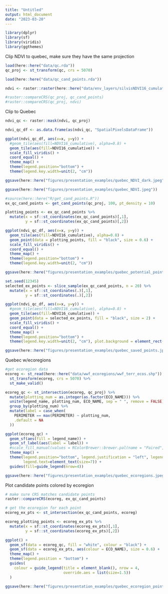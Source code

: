 ```yaml
---
title: "Untitled"
output: html_document
date: "2023-03-20"
---
```

```r
library(dplyr)
library(sf)
library(viridis)
library(ggthemes)
```

Clip NDVI to quebec, make sure they have the same projection
```r
load(here::here("data/qc.rda"))
qc_proj <- st_transform(qc, crs = 5070)

load(here::here("data/qc_cand_points.rda"))

ndvi <- raster::raster(here::here("data/env_layers/silvisNDVI16_cumulative_2003-01-01.tif"))

#raster::compareCRS(qc_proj, qc_cand_points)
#raster::compareCRS(qc_proj, ndvi)
```

Clip to Quebec
```r
ndvi_qc <- raster::mask(ndvi, qc_proj)

ndvi_qc_df <- as.data.frame(as(ndvi_qc, "SpatialPixelsDataFrame"))

ggplot(ndvi_qc_df, aes(x=x, y=y)) +
  #geom_tile(aes(fill=NDVI16_cumulative), alpha=0.8) +
  geom_tile(aes(fill=NDVI16_cumulative)) +
  scale_fill_viridis() +
  coord_equal() +
  theme_map() +
  theme(legend.position="bottom") +
  theme(legend.key.width=unit(2, "cm"))

ggsave(here::here("figures/presentation_examples/quebec_NDVI_dark.jpeg"))

ggsave(here::here("figures/presentation_examples/quebec_NDVI.jpeg"))
```

```r
#source(here::here("R/get_cand_points.R"))
ex_qc_cand_points <- get_cand_points(qc_proj, 100, pt_density = 10)

plotting_points <- ex_qc_cand_points %>%
  mutate(x = sf::st_coordinates(ex_qc_cand_points)[,1],
         y = sf::st_coordinates(ex_qc_cand_points)[,2])

ggplot(ndvi_qc_df, aes(x=x, y=y)) +
  geom_tile(aes(fill=NDVI16_cumulative), alpha=0.8) +
  geom_point(data = plotting_points, fill = "black", size = 0.6) +
  scale_fill_viridis() +
  coord_equal() +
  theme_map() +
  theme(legend.position="bottom") +
  theme(legend.key.width=unit(2, "cm"))

ggsave(here::here("figures/presentation_examples/quebec_potential_points.jpeg"))
```
```r
set.seed(12345)
selected_ex_points <- slice_sample(ex_qc_cand_points, n = 20) %>%
  mutate(x = sf::st_coordinates(.)[,1],
         y = sf::st_coordinates(.)[,2])

ggplot(ndvi_qc_df, aes(x=x, y=y)) +
  #geom_tile(aes(fill=NDVI16_cumulative), alpha=0.8) +
  geom_tile(aes(fill=NDVI16_cumulative)) +
  geom_point(data = selected_ex_points, fill = "black", size = 2) +
  scale_fill_viridis() +
  coord_equal() +
  theme_map() +
  theme(legend.position="bottom") +
  theme(legend.key.width=unit(2, "cm"), plot.background = element_rect(fill='transparent', color=NA))

ggsave(here::here("figures/presentation_examples/quebec_saved_points.jpeg"))
```
Quebec w/ecoregions
```r
#get ecoregion data
ecoreg <- st_read(here::here("data/wwf_ecoregions/wwf_terr_ecos.shp")) %>%
  st_transform(ecoreg, crs = 5070) %>%
  st_make_valid()

ecoreg_qc <- st_intersection(ecoreg, qc_proj) %>%
  mutate(plotting_num = as.integer(as.factor(ECO_NAME))) %>%
  unite(legend_name, plotting_num, ECO_NAME, sep = " ", remove = FALSE) %>%
  group_by(plotting_num) %>%
  mutate(label = case_when(
    PERIMETER == max(PERIMETER) ~ plotting_num,
    .default = NA
  ))

ggplot(ecoreg_qc) + 
  geom_sf(aes(fill = legend_name)) +
  geom_sf_label(aes(label = label)) +
  #scale_fill_manual(values = RColorBrewer::brewer.pal(name = "Paired", n = 12)) +
  theme_map() +
  theme(legend.position="bottom", legend.justification = "left", legend.title = element_blank(), 
        legend.text=element_text(size=7)) +
  guides(fill=guide_legend(nrow=4))

ggsave(here::here("figures/presentation_examples/quebec_ecoregions.jpeg"))
```

Plot candidate points colored by ecoregion
```r
# make sure CRS matches candidate points
raster::compareCRS(ecoreg, ex_qc_cand_points)

# get the ecoregion for each point
ecoreg_ex_pts <- st_intersection(ex_qc_cand_points, ecoreg)

ecoreg_plotting_points <- ecoreg_ex_pts %>%
  mutate(x = sf::st_coordinates(ecoreg_ex_pts)[,1],
         y = sf::st_coordinates(ecoreg_ex_pts)[,2])

ggplot() + 
  geom_sf(data = ecoreg_qc, fill = "white", colour = "black") +
  geom_sf(data = ecoreg_ex_pts, aes(colour = ECO_NAME), size = 0.6) +
  theme_map() +
  theme(legend.position = "bottom") +
  guides(
    colour = guide_legend(title = element_blank(), nrow = 4,
                          override.aes = list(size=1.5))
  )

ggsave(here::here("figures/presentation_examples/quebec_ecoregion_points.jpeg"))
```


